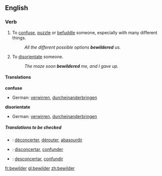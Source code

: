 ==English==

===Verb===
{{en-verb}}

# {{transitive}} To [[confuse]], [[puzzle]] or [[befuddle]] someone, especially with many different things.
#:''All the different possible options '''bewildered''' us.''
# {{transitive}} To [[disorientate]] someone.
#:''The maze soon '''bewildered''' me, and I gave up.''
====Translations====
'''confuse'''
*German: [[verwirren]], [[durcheinanderbringen]]

'''disorientate'''
*German: [[verwirren]], [[durcheinanderbringen]]
=====Translations to be checked=====
{{checktrans}}
*{{ttbc|French}}: [[déconcerter]], [[dérouter]], [[abasourdir]]
*{{ttbc|Interlingua}}: [[disconcertar]], [[confunder]] 
*{{ttbc|Spanish}}: [[desconcertar]], [[confundir]]

[[fr:bewilder]]
[[gl:bewilder]]
[[zh:bewilder]]